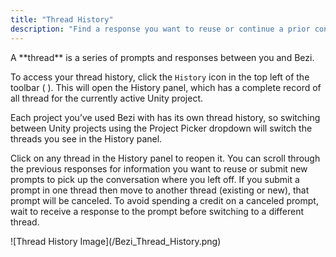```yaml
---
title: "Thread History"
description: "Find a response you want to reuse or continue a prior conversation"
---
```


<Info>
  A **thread** is a series of prompts and responses between you and Bezi.
</Info>

To access your thread history, click the `History` icon in the top left of the toolbar ( <Icon icon="sidebar" iconType="solid" color="#020202" /> ). This will open the History panel, which has a complete record of all thread for the currently active Unity project.

Each project you’ve used Bezi with has its own thread history, so switching between Unity projects using the Project Picker dropdown will switch the threads you see in the History panel.

Click on any thread in the History panel to reopen it. You can scroll through the previous responses for information you want to reuse or submit new prompts to pick up the conversation where you left off. If you submit a prompt in one thread then move to another thread (existing or new), that prompt will be canceled. To avoid spending a credit on a canceled prompt, wait to receive a response to the prompt before switching to a different thread.

<Frame>
  ![Thread History Image](/Bezi_Thread_History.png)
</Frame>